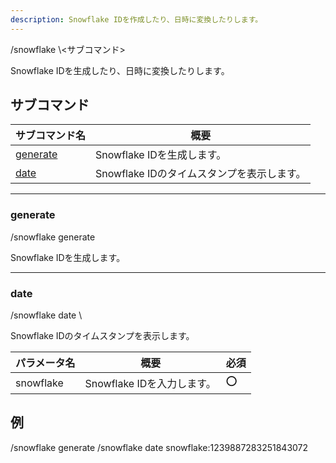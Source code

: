 ```yaml
---
description: Snowflake IDを作成したり、日時に変換したりします。
---
```


<DiscordMessages>
    <DiscordMessage>/snowflake \<サブコマンド></DiscordMessage>
</DiscordMessages>
<br/>

Snowflake IDを生成したり、日時に変換したりします。

## サブコマンド
| サブコマンド名               | 概要                          |
|-----------------------|-----------------------------|
| [generate](#generate) | Snowflake IDを生成します。         |
| [date](#date)         | Snowflake IDのタイムスタンプを表示します。 |

---

### generate
<DiscordMessages>
    <DiscordMessage>/snowflake generate</DiscordMessage>
</DiscordMessages>
<br/>

Snowflake IDを生成します。

---

### date
<DiscordMessages>
    <DiscordMessage>/snowflake date \<snowflake\></DiscordMessage>
</DiscordMessages>
<br/>

Snowflake IDのタイムスタンプを表示します。

| パラメータ名    | 概要                  | 必須  |
|-----------|---------------------|-----|
| snowflake | Snowflake IDを入力します。 | :o: |

## 例
<DiscordMessages compactMode>
    <DiscordMessage>/snowflake generate</DiscordMessage>
    <DiscordMessage>/snowflake date snowflake:1239887283251843072</DiscordMessage>
</DiscordMessages>